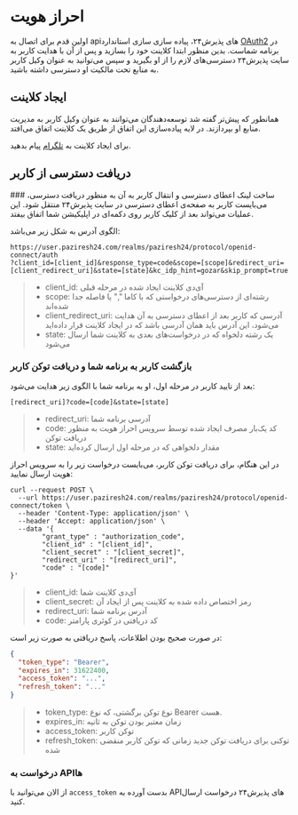 # احراز هویت
اولین قدم برای اتصال به api‌های پذیرش۲۴، پیاده سازی سازی استاندارد [OAuth2](https://oauth.net/2/) در برنامه‌ شماست. بدین منظور ابتدا کلاینت خود را بسازید و پس از آن با هدایت کاربر به سایت پذیرش۲۴ دسترسی‌های لازم را از او بگیرید و سپس می‌توانید به عنوان وکیل کاربر به منابع تحت مالکیت او دسترسی داشته باشید.

## ایجاد کلاینت
همانطور که پیش‌تر گفته شد توسعه‌دهندگان می‌توانند به عنوان وکیل کاربر به مدیریت منابع او بپردازند. در لایه پیاده‌سازی این اتفاق از طریق یک کلاینت اتفاق می‌افتد. 

برای ایجاد کلاینت به [تلگرام](https://t.me/amirhbeigi) پیام بدهید.

## دریافت دسترسی از کاربر


<Steps >
### ساخت لینک اعطای دسترسی و انتقال کاربر به آن
به منظور دریافت دسترسی، می‌بایست کاربر به صفحه‌ی اعطای دسترسی در سایت پذیرش۲۴ منتقل شود. این عملیات می‌تواند بعد از کلیک کاربر روی دکمه‌ای در اپلیکیشن شما اتفاق بیفتد.

الگوی آدرس به شکل زیر می‌باشد:

```curl
https://user.paziresh24.com/realms/paziresh24/protocol/openid-connect/auth
?client_id=[client_id]&response_type=code&scope=[scope]&redirect_uri=[client_redirect_uri]&state=[state]&kc_idp_hint=gozar&skip_prompt=true

```

> - client_id: آی‌دی کلاینت ایجاد شده در مرحله قبلی
> - scope: رشته‌ای از دسترسی‌های درخواستی که با کاما "," یا فاصله جدا شده‌اند
> - client_redirect_uri: آدرسی که کاربر بعد از اعطای دسترسی به آن هدایت می‌شود، این آدرس باید همان آدرسی باشد که در ایجاد کلاینت قرار داده‌اید
> - state: یک رشته دلخواه که در درخواست‌های بعدی به کلاینت شما ارسال می‌شود
 
### بازگشت کاربر به برنامه شما و دریافت توکن کاربر
 
بعد از تایید کاربر در مرحله اول، او به برنامه شما با الگوی زیر هدایت می‌شود:

```text
[redirect_uri]?code=[code]&state=[state]
```

> - redirect_uri: آدرسی برنامه شما
> - code: کد یک‌بار مصرف ایجاد شده توسط سرویس احراز هویت به منظور دریافت توکن
> - state: مقدار دلخواهی که در مرحله اول ارسال کرده‌اید

در این هنگام، برای دریافت توکن کاربر، می‌بایست درخواست زیر را به سرویس احراز هویت ارسال نمایید:

```curl
curl --request POST \
  --url https://user.paziresh24.com/realms/paziresh24/protocol/openid-connect/token \
  --header 'Content-Type: application/json' \
  --header 'Accept: application/json' \
  --data '{
        "grant_type" : "authorization_code",
        "client_id" : "[client_id]",
        "client_secret" : "[client_secret]",
        "redirect_uri" : "[redirect_uri]",
        "code" : "[code]"
}'
```

> - client_id: آی‌دی کلاینت شما
> - client_secret: رمز اختصاص داده شده به کلاینت پس از ایجاد آن
> - redirect_uri: آدرس برنامه شما
> - code: کد دریافتی در کوئری پارامتر

در صورت صحیح بودن اطلاعات، پاسخ دریافتی به صورت زیر است:

```json
{
  "token_type": "Bearer",
  "expires_in": 31622400,
  "access_token": "...",
  "refresh_token": "..."
}
```
 
> - token_type: نوع توکن برگشتی، که نوع Bearer هست.
> - expires_in: زمان معتبر بودن توکن به ثانیه
> - access_token: توکن کاربر
> - refresh_token: توکنی برای دریافت توکن جدید زمانی که توکن کاربر منقضی شده

### درخواست به APIها

از الان می‌توانید با `access_token` بدست آورده به APIهای پذیرش۲۴ درخواست ارسال کنید.
</Steps>